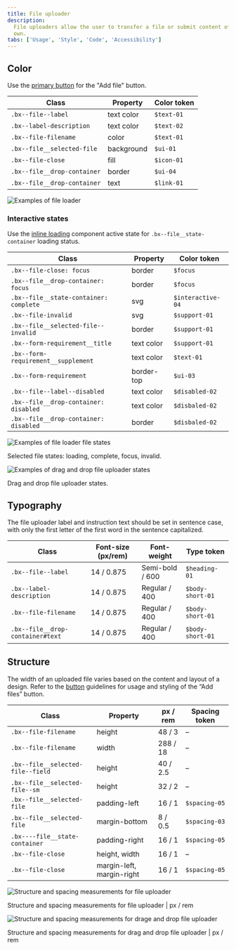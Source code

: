```yaml
---
title: File uploader
description:
  File uploaders allow the user to transfer a file or submit content of their
  own.
tabs: ['Usage', 'Style', 'Code', 'Accessibility']
---
```


## Color

Use the [primary button](/components/button/style#primary-button) for the "Add
file" button.

| Class                       | Property   | Color token |
| --------------------------- | ---------- | ----------- |
| `.bx--file--label`          | text color | `$text-01`  |
| `.bx--label-description`    | text color | `$text-02`  |
| `.bx--file-filename`        | color      | `$text-01`  |
| `.bx--file__selected-file`  | background | `$ui-01`    |
| `.bx--file-close`           | fill       | `$icon-01`  |
| `.bx--file__drop-container` | border     | `$ui-04`    |
| `.bx--file__drop-container` | text       | `$link-01`  |

<Row>
<Column colLg={8}>

![Examples of file loader](images/file-uploader-style-1.png)

</Column>
</Row>

### Interactive states

Use the [inline loading](/components/inline-loading/style#colors) component
active state for `.bx--file__state-container` loading status.

| Class                                  | Property   | Color token       |
| -------------------------------------- | ---------- | ----------------- |
| `.bx--file-close: focus`               | border     | `$focus`          |
| `.bx--file__drop-container: focus`     | border     | `$focus`          |
| `.bx--file__state-container: complete` | svg        | `$interactive-04` |
| `.bx--file-invalid`                    | svg        | `$support-01`     |
| `.bx--file__selected-file--invalid`    | border     | `$support-01`     |
| `.bx--form-requirement__title`         | text color | `$support-01`     |
| `.bx--form-requirement__supplement`    | text color | `$text-01`        |
| `.bx--form-requirement`                | border-top | `$ui-03`          |
| `.bx--file--label--disabled`           | text color | `$disabled-02`    |
| `.bx--file__drop-container: disabled`  | text color | `$disbaled-02`    |
| `.bx--file__drop-container: disabled`  | border     | `$disbaled-02`    |

<Row>
<Column colLg={12}>

![Examples of file loader file states](images/file-uploader-style-2.png)

</Column>
</Row>

<Caption>Selected file states: loading, complete, focus, invalid.</Caption>

<Row>
<Column colLg={8}>

![Examples of drag and drop file uploader states](images/file-uploader-style-3.png)

</Column>
</Row>

<Caption>Drag and drop file uploader states.</Caption>

## Typography

The file uploader label and instruction text should be set in sentence case,
with only the first letter of the first word in the sentence capitalized.

| Class                            | Font-size (px/rem) | Font-weight     | Type token       |
| -------------------------------- | ------------------ | --------------- | ---------------- |
| `.bx--file--label`               | 14 / 0.875         | Semi-bold / 600 | `$heading-01`    |
| `.bx--label-description`         | 14 / 0.875         | Regular / 400   | `$body-short-01` |
| `.bx--file-filename`             | 14 / 0.875         | Regular / 400   | `$body-short-01` |
| `.bx--file__drop-container#text` | 14 / 0.875         | Regular / 400   | `$body-short-01` |

## Structure

The width of an uploaded file varies based on the content and layout of a
design. Refer to the [button](/components/button/usage) guidelines for usage and
styling of the “Add files” button.

| Class                             | Property                  | px / rem | Spacing token |
| --------------------------------- | ------------------------- | -------- | ------------- |
| `.bx--file-filename`              | height                    | 48 / 3   | –             |
| `.bx--file-filename`              | width                     | 288 / 18 | –             |
| `.bx--file__selected-file--field` | height                    | 40 / 2.5 | –             |
| `.bx--file__selected-file--sm`    | height                    | 32 / 2   | –             |
| `.bx--file__selected-file`        | padding-left              | 16 / 1   | `$spacing-05` |
| `.bx--file__selected-file`        | margin-bottom             | 8 / 0.5  | `$spacing-03` |
| `.bx----file__state-container`    | padding-right             | 16 / 1   | `$spacing-05` |
| `.bx--file-close`                 | height, width             | 16 / 1   | –             |
| `.bx--file-close`                 | margin-left, margin-right | 16 / 1   | `$spacing-05` |

<div className="image--fixed">

![Structure and spacing measurements for file uploader](images/file-uploader-style-4.png)

</div>

<Caption>
  Structure and spacing measurements for file uploader | px / rem
</Caption>

<div className="image--fixed">

![Structure and spacing measurements for drage and drop file uploader](images/file-uploader-style-5.png)

</div>

<Caption>
  Structure and spacing measurements for drag and drop file uploader | px / rem
</Caption>
